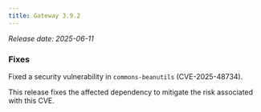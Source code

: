 ```yaml
---
title: Gateway 3.9.2
---
```


*Release date: 2025-06-11*

### Fixes

Fixed a security vulnerability in `commons-beanutils` (CVE-2025-48734).

This release fixes the affected dependency to mitigate the risk associated with this CVE.  
